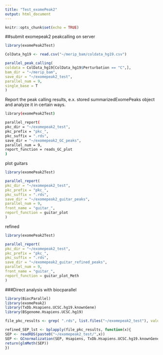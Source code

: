 ```yaml
---
title: "Test_exomePeak2"
output: html_document
---
```


```r
knitr::opts_chunk$set(echo = TRUE)
```

##submit exomepeak2 peakcalling on server

```r
library(exomePeak2Test)

ColData_hg19 <- read.csv("~/merip_bam/coldata_hg19.csv")

parallel_peak_calling(
coldata = ColData_hg19[ColData_hg19$Perturbation == "C",],
bam_dir = "~/merip_bam",
save_dir = "~/exomepeak2_test",
parallel_num = 9,
single_base = T
)
```

Report the peak calling results, e.x. stored summarizedExomePeaks object and analyze it in certain ways.

```bash
library(exomePeak2Test)

parallel_report(
pkc_dir = "~/exomepeak2_test",
pkc_prefix = "pkc_",
pkc_suffix = ".rds",
save_dir = "~/exomepeak2_GC_peaks",
parallel_num = 9,
report_function = reads_GC_plot
)
```


plot guitars

```r
library(exomePeak2Test)

parallel_report(
pkc_dir = "~/exomepeak2_test",
pkc_prefix = "pkc_",
pkc_suffix = ".rds",
save_dir = "~/exomepeak2_guitar_peaks",
parallel_num = 9,
front_name = "guitar_",
report_function = guitar_plot
)
```

refined

```r
library(exomePeak2Test)

parallel_report(
pkc_dir = "~/exomepeak2_test",
pkc_prefix = "pkc_",
pkc_suffix = ".rds",
save_dir = "~/exomepeak2_guitar_refined_peaks",
parallel_num = 9,
front_name = "guitar_",
report_function = guitar_plot_Meth
)
```

###Direct analysis with biocparallel

```r
library(BiocParallel)
library(exomePeak2)
library(TxDb.Hsapiens.UCSC.hg19.knownGene)
library(BSgenome.Hsapiens.UCSC.hg19)

file_pkc_results <- grep( ".rds", list.files("~/exomepeak2_test"), value = T )

refined_SEP_lst <- bplapply(file_pkc_results, function(x){
SEP <- readRDS(paste0("~/exomepeak2_test/",x))
SEP <- GCnormalization(SEP, Hsapiens, TxDb.Hsapiens.UCSC.hg19.knownGene)
return(glmMeth(SEP))
})
```

